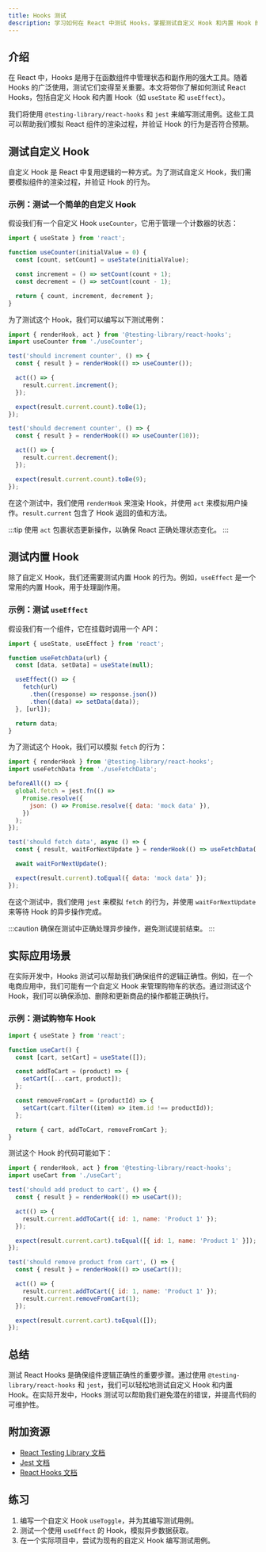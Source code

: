 ```yaml
---
title: Hooks 测试
description: 学习如何在 React 中测试 Hooks，掌握测试自定义 Hook 和内置 Hook 的最佳实践。
---
```


## 介绍

在 React 中，Hooks 是用于在函数组件中管理状态和副作用的强大工具。随着 Hooks 的广泛使用，测试它们变得至关重要。本文将带你了解如何测试 React Hooks，包括自定义 Hook 和内置 Hook（如 `useState` 和 `useEffect`）。

我们将使用 `@testing-library/react-hooks` 和 `jest` 来编写测试用例。这些工具可以帮助我们模拟 React 组件的渲染过程，并验证 Hook 的行为是否符合预期。

## 测试自定义 Hook

自定义 Hook 是 React 中复用逻辑的一种方式。为了测试自定义 Hook，我们需要模拟组件的渲染过程，并验证 Hook 的行为。

### 示例：测试一个简单的自定义 Hook

假设我们有一个自定义 Hook `useCounter`，它用于管理一个计数器的状态：

```javascript
import { useState } from 'react';

function useCounter(initialValue = 0) {
  const [count, setCount] = useState(initialValue);

  const increment = () => setCount(count + 1);
  const decrement = () => setCount(count - 1);

  return { count, increment, decrement };
}
```

为了测试这个 Hook，我们可以编写以下测试用例：

```javascript
import { renderHook, act } from '@testing-library/react-hooks';
import useCounter from './useCounter';

test('should increment counter', () => {
  const { result } = renderHook(() => useCounter());

  act(() => {
    result.current.increment();
  });

  expect(result.current.count).toBe(1);
});

test('should decrement counter', () => {
  const { result } = renderHook(() => useCounter(10));

  act(() => {
    result.current.decrement();
  });

  expect(result.current.count).toBe(9);
});
```

在这个测试中，我们使用 `renderHook` 来渲染 Hook，并使用 `act` 来模拟用户操作。`result.current` 包含了 Hook 返回的值和方法。

:::tip
使用 `act` 包裹状态更新操作，以确保 React 正确处理状态变化。
:::

## 测试内置 Hook

除了自定义 Hook，我们还需要测试内置 Hook 的行为。例如，`useEffect` 是一个常用的内置 Hook，用于处理副作用。

### 示例：测试 `useEffect`

假设我们有一个组件，它在挂载时调用一个 API：

```javascript
import { useState, useEffect } from 'react';

function useFetchData(url) {
  const [data, setData] = useState(null);

  useEffect(() => {
    fetch(url)
      .then((response) => response.json())
      .then((data) => setData(data));
  }, [url]);

  return data;
}
```

为了测试这个 Hook，我们可以模拟 `fetch` 的行为：

```javascript
import { renderHook } from '@testing-library/react-hooks';
import useFetchData from './useFetchData';

beforeAll(() => {
  global.fetch = jest.fn(() =>
    Promise.resolve({
      json: () => Promise.resolve({ data: 'mock data' }),
    })
  );
});

test('should fetch data', async () => {
  const { result, waitForNextUpdate } = renderHook(() => useFetchData('https://api.example.com/data'));

  await waitForNextUpdate();

  expect(result.current).toEqual({ data: 'mock data' });
});
```

在这个测试中，我们使用 `jest` 来模拟 `fetch` 的行为，并使用 `waitForNextUpdate` 来等待 Hook 的异步操作完成。

:::caution
确保在测试中正确处理异步操作，避免测试提前结束。
:::

## 实际应用场景

在实际开发中，Hooks 测试可以帮助我们确保组件的逻辑正确性。例如，在一个电商应用中，我们可能有一个自定义 Hook 来管理购物车的状态。通过测试这个 Hook，我们可以确保添加、删除和更新商品的操作都能正确执行。

### 示例：测试购物车 Hook

```javascript
import { useState } from 'react';

function useCart() {
  const [cart, setCart] = useState([]);

  const addToCart = (product) => {
    setCart([...cart, product]);
  };

  const removeFromCart = (productId) => {
    setCart(cart.filter((item) => item.id !== productId));
  };

  return { cart, addToCart, removeFromCart };
}
```

测试这个 Hook 的代码可能如下：

```javascript
import { renderHook, act } from '@testing-library/react-hooks';
import useCart from './useCart';

test('should add product to cart', () => {
  const { result } = renderHook(() => useCart());

  act(() => {
    result.current.addToCart({ id: 1, name: 'Product 1' });
  });

  expect(result.current.cart).toEqual([{ id: 1, name: 'Product 1' }]);
});

test('should remove product from cart', () => {
  const { result } = renderHook(() => useCart());

  act(() => {
    result.current.addToCart({ id: 1, name: 'Product 1' });
    result.current.removeFromCart(1);
  });

  expect(result.current.cart).toEqual([]);
});
```

## 总结

测试 React Hooks 是确保组件逻辑正确性的重要步骤。通过使用 `@testing-library/react-hooks` 和 `jest`，我们可以轻松地测试自定义 Hook 和内置 Hook。在实际开发中，Hooks 测试可以帮助我们避免潜在的错误，并提高代码的可维护性。

## 附加资源

- [React Testing Library 文档](https://testing-library.com/docs/react-testing-library/intro/)
- [Jest 文档](https://jestjs.io/docs/getting-started)
- [React Hooks 文档](https://reactjs.org/docs/hooks-intro.html)

## 练习

1. 编写一个自定义 Hook `useToggle`，并为其编写测试用例。
2. 测试一个使用 `useEffect` 的 Hook，模拟异步数据获取。
3. 在一个实际项目中，尝试为现有的自定义 Hook 编写测试用例。
